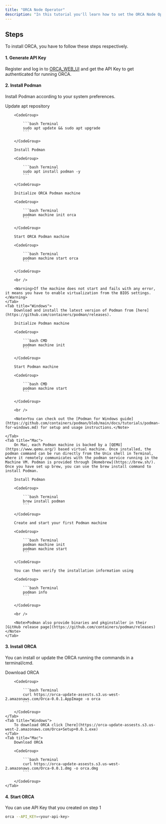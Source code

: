 ```yaml
---
title: "ORCA Node Operator"
description: "In this tutorial you'll learn how to set the ORCA Node Operator"
---
```


## Steps

To install ORCA, you have to follow these steps respectively.

#### 1. Generate API Key

Register and log in to [ORCA_WEB_UI](http://orca.chaindeck.io/) and get the API Key to get authenticated for running ORCA.

#### 2. Install Podman

Install Podman according to your system preferences.

<Tabs>
    <Tab title="Linux">
        Update apt repository

        <CodeGroup>

            ```bash Terminal
            sudo apt update && sudo apt upgrade
            ```

        </CodeGroup>

        Install Podman

        <CodeGroup>

            ```bash Terminal
            sudo apt install podman -y
            ```

        </CodeGroup>

        Initialize ORCA Podman machine

        <CodeGroup>

            ```bash Terminal
            podman machine init orca
            ```

        </CodeGroup>

        Start ORCA Podman machine

        <CodeGroup>

            ```bash Terminal
            podman machine start orca
            ```

        </CodeGroup>

        <br />

        <Warning>If the machine does not start and fails with any error, it means you have to enable virtualization from the BIOS settings.</Warning>
    </Tab>
    <Tab title="Windows">
        Download and install the latest version of Podman from [here](https://github.com/containers/podman/releases).

        Initialize Podman machine

        <CodeGroup>

            ```bash CMD
            podman machine init
            ```

        </CodeGroup>

        Start Podman machine

        <CodeGroup>

            ```bash CMD
            podman machine start
            ```

        </CodeGroup>

        <br />

        <Note>You can check out the [Podman for Windows guide](https://github.com/containers/podman/blob/main/docs/tutorials/podman-for-windows.md) for setup and usage instructions.</Note>

    </Tab>
    <Tab title="Mac">
        On Mac, each Podman machine is backed by a [QEMU](https://www.qemu.org/) based virtual machine. Once installed, the podman command can be run directly from the Unix shell in Terminal, where it remotely communicates with the podman service running in the Machine VM. Podman is provided through [Homebrew](https://brew.sh/). Once you have set up brew, you can use the brew install command to install Podman.

        Install Podman

        <CodeGroup>

            ```bash Terminal
            brew install podman
            ```

        </CodeGroup>

        Create and start your first Podman machine

        <CodeGroup>

            ```bash Terminal
            podman machine init
            podman machine start
            ```

        </CodeGroup>

        You can then verify the installation information using

        <CodeGroup>

            ```bash Terminal
            podman info
            ```

        </CodeGroup>

        <br />

        <Note>Podman also provide binaries and pkginstaller in their [GitHub release page](https://github.com/containers/podman/releases)</Note>
    </Tab>

</Tabs>

#### 3. Install ORCA

You can install or update the ORCA running the commands in a terminal/cmd.

<Tabs>
    <Tab title="Linux">
        Download ORCA

        <CodeGroup>

            ```bash Terminal
            curl https://orca-update-assests.s3.us-west-2.amazonaws.com/Orca-0.0.1.AppImage -o orca
            ```

        </CodeGroup>
    </Tab>
    <Tab title="Windows">
        To download ORCA click [here](https://orca-update-assests.s3.us-west-2.amazonaws.com/Orca+Setup+0.0.1.exe)
    </Tab>
    <Tab title="Mac">
        Download ORCA

        <CodeGroup>

            ```bash Terminal
            curl https://orca-update-assests.s3.us-west-2.amazonaws.com/Orca-0.0.1.dmg -o orca.dmg
            ```

        </CodeGroup>
    </Tab>

</Tabs>

#### 4. Start ORCA

You can use API Key that you created on step 1

<CodeGroup>

```bash Terminal
orca --API_KEY=<your-api-key>
```

</CodeGroup>
